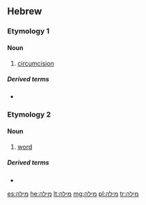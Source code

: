 ==Hebrew==

===Etymology 1===
{{he-root|מ|ו|ל}}

====Noun====
{{he-noun|wv=מִילָה|tr=milá|g=f}}

# [[circumcision]]

=====Derived terms=====
* {{l|he|בְּרִית מִילָה|tr=brit mila}}

===Etymology 2===
{{he-root|מ|ל|ל}}

====Noun====
{{he-noun|g=f|dwv=מִלָּה|tr=milá|pl=מילים|pldwv=מִלִּים}}

# [[word]]

=====Derived terms=====
* {{he-onym|מילון|dwv=מִלּוֹן}}

[[es:מילה]]
[[he:מילה]]
[[lt:מילה]]
[[mg:מילה]]
[[pl:מילה]]
[[tr:מילה]]